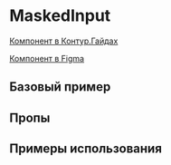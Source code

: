 
<Meta of={MaskedInputStories} />

# MaskedInput

[Компонент в Контур.Гайдах](https://guides.kontur.ru/components/input-fields/input/)

[Компонент в Figma](https://www.figma.com/file/87ScqxPzJpF9DcVBNYWOjM/%E2%9A%A1-Kontur-UI-Modern-Layout?node-id=203%3A1602)

<Description />

## Базовый пример

<Primary />

## Пропы

<Controls />

## Примеры использования

<Stories />
